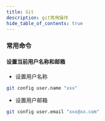 ```yaml
---
title: Git
description: git常用操作
hide_table_of_contents: true
---
```


### 常用命令

#### 设置当前用户名称和邮箱
- 设置用户名称
```sh
git config user.name "xxx" 

```
- 设置用户邮箱
```sh
git config user.email "xxx@xx.com"
```